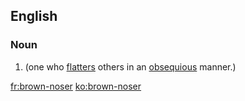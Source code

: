 ==English==

===Noun===
{{en-noun|head=[[brown]]-[[noser]]}}

# {{label|en|idiomatic}} {{alternative spelling of|brown noser|lang=en}} (one who [[flatters]] others in an [[obsequious]] manner.)

[[fr:brown-noser]]
[[ko:brown-noser]]